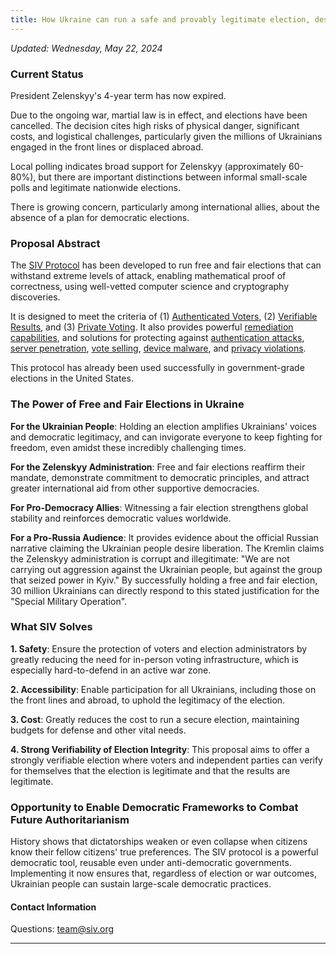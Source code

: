 ```yaml
---
title: How Ukraine can run a safe and provably legitimate election, despite ongoing Russian invasion and occupation
---
```



_Updated: Wednesday, May 22, 2024_

### Current Status

President Zelenskyy's 4-year term has now expired.

Due to the ongoing war, martial law is in effect, and elections have been cancelled. The decision cites high risks of physical danger, significant costs, and logistical challenges, particularly given the millions of Ukrainians engaged in the front lines or displaced abroad.

Local polling indicates broad support for Zelenskyy (approximately 60-80%), but there are important distinctions between informal small-scale polls and legitimate nationwide elections.

There is growing concern, particularly among international allies, about the absence of a plan for democratic elections.

### Proposal Abstract

The [SIV Protocol](https://docs.siv.org/technical-specifications) has been developed to run free and fair elections that can withstand extreme levels of attack, enabling mathematical proof of correctness, using well-vetted computer science and cryptography discoveries.

It is designed to meet the criteria of (1) [Authenticated Voters](/authentication), (2) [Verifiable Results](/verifiability), and (3) [Private Voting](/privacy). It also provides powerful [remediation capabilities](/verifiability/remediating-compromised-votes), and solutions for protecting against [authentication attacks](/mitigating-attacks/authentication), [server penetration](/mitigating-attacks/server-penetration), [vote selling](/research-in-progress/vote-sellers-dilemma), [device malware](/mitigating-attacks/malware), and [privacy violations](/mitigating-attacks/privacy).

This protocol has already been used successfully in government-grade elections in the United States.

### The Power of Free and Fair Elections in Ukraine

**For the Ukrainian People**: Holding an election amplifies Ukrainians' voices and democratic legitimacy, and can invigorate everyone to keep fighting for freedom, even amidst these incredibly challenging times.

**For the Zelenskyy Administration**: Free and fair elections reaffirm their mandate, demonstrate commitment to democratic principles, and attract greater international aid from other supportive democracies.

**For Pro-Democracy Allies**: Witnessing a fair election strengthens global stability and reinforces democratic values worldwide.

**For a Pro-Russia Audience**: It provides evidence about the official Russian narrative claiming the Ukrainian people desire liberation. The Kremlin claims the Zelenskyy administration is corrupt and illegitimate: "We are not carrying out aggression against the Ukrainian people, but against the group that seized power in Kyiv." By successfully holding a free and fair election, 30 million Ukrainians can directly respond to this stated justification for the "Special Military Operation".

### What SIV Solves

**1. Safety**: Ensure the protection of voters and election administrators by greatly reducing the need for in-person voting infrastructure, which is especially hard-to-defend in an active war zone.

**2. Accessibility**: Enable participation for all Ukrainians, including those on the front lines and abroad, to uphold the legitimacy of the election.

**3. Cost**: Greatly reduces the cost to run a secure election, maintaining budgets for defense and other vital needs.

**4. Strong Verifiability of Election Integrity**: This proposal aims to offer a strongly verifiable election where voters and independent parties can verify for themselves that the election is legitimate and that the results are legitimate.

### Opportunity to Enable Democratic Frameworks to Combat Future Authoritarianism

History shows that dictatorships weaken or even collapse when citizens know their fellow citizens' true preferences. The SIV protocol is a powerful democratic tool, reusable even under anti-democratic governments. Implementing it now ensures that, regardless of election or war outcomes, Ukrainian people can sustain large-scale democratic practices.

#### Contact Information

Questions: [team@siv.org](mailto:team@siv.org)

<UkraineSignup />

---

